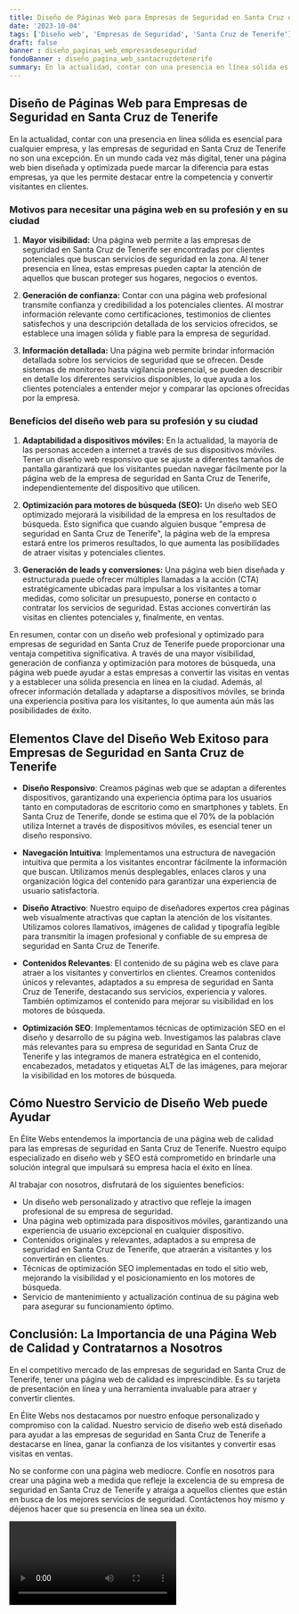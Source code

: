 ```yaml
---
title: Diseño de Páginas Web para Empresas de Seguridad en Santa Cruz de Tenerife
date: '2023-10-04'
tags: ['Diseño web', 'Empresas de Seguridad', 'Santa Cruz de Tenerife']
draft: false
banner : diseño_paginas_web_empresasdeseguridad
fondoBanner : diseño_pagina_web_santacruzdetenerife
summary: En la actualidad, contar con una presencia en línea sólida es esencial para cualquier empresa, y las empresas de seguridad en Santa Cruz de Tenerife no son una excepción. En un mundo cada vez más digital, tener una página web bien diseñada y optimizada puede marcar la diferencia para estas empresas, ya que les permite destacar entre la competencia y convertir visitantes en clientes.
---
```


## Diseño de Páginas Web para Empresas de Seguridad en Santa Cruz de Tenerife

En la actualidad, contar con una presencia en línea sólida es esencial para cualquier empresa, y las empresas de seguridad en Santa Cruz de Tenerife no son una excepción. En un mundo cada vez más digital, tener una página web bien diseñada y optimizada puede marcar la diferencia para estas empresas, ya que les permite destacar entre la competencia y convertir visitantes en clientes.

### Motivos para necesitar una página web en su profesión y en su ciudad

1. **Mayor visibilidad:** Una página web permite a las empresas de seguridad en Santa Cruz de Tenerife ser encontradas por clientes potenciales que buscan servicios de seguridad en la zona. Al tener presencia en línea, estas empresas pueden captar la atención de aquellos que buscan proteger sus hogares, negocios o eventos.

2. **Generación de confianza:** Contar con una página web profesional transmite confianza y credibilidad a los potenciales clientes. Al mostrar información relevante como certificaciones, testimonios de clientes satisfechos y una descripción detallada de los servicios ofrecidos, se establece una imagen sólida y fiable para la empresa de seguridad.

3. **Información detallada:** Una página web permite brindar información detallada sobre los servicios de seguridad que se ofrecen. Desde sistemas de monitoreo hasta vigilancia presencial, se pueden describir en detalle los diferentes servicios disponibles, lo que ayuda a los clientes potenciales a entender mejor y comparar las opciones ofrecidas por la empresa.

### Beneficios del diseño web para su profesión y su ciudad

1. **Adaptabilidad a dispositivos móviles:** En la actualidad, la mayoría de las personas acceden a internet a través de sus dispositivos móviles. Tener un diseño web responsivo que se ajuste a diferentes tamaños de pantalla garantizará que los visitantes puedan navegar fácilmente por la página web de la empresa de seguridad en Santa Cruz de Tenerife, independientemente del dispositivo que utilicen.

2. **Optimización para motores de búsqueda (SEO):** Un diseño web SEO optimizado mejorará la visibilidad de la empresa en los resultados de búsqueda. Esto significa que cuando alguien busque "empresa de seguridad en Santa Cruz de Tenerife", la página web de la empresa estará entre los primeros resultados, lo que aumenta las posibilidades de atraer visitas y potenciales clientes.

3. **Generación de leads y conversiones:** Una página web bien diseñada y estructurada puede ofrecer múltiples llamadas a la acción (CTA) estratégicamente ubicadas para impulsar a los visitantes a tomar medidas, como solicitar un presupuesto, ponerse en contacto o contratar los servicios de seguridad. Estas acciones convertirán las visitas en clientes potenciales y, finalmente, en ventas.

En resumen, contar con un diseño web profesional y optimizado para empresas de seguridad en Santa Cruz de Tenerife puede proporcionar una ventaja competitiva significativa. A través de una mayor visibilidad, generación de confianza y optimización para motores de búsqueda, una página web puede ayudar a estas empresas a convertir las visitas en ventas y a establecer una sólida presencia en línea en la ciudad. Además, al ofrecer información detallada y adaptarse a dispositivos móviles, se brinda una experiencia positiva para los visitantes, lo que aumenta aún más las posibilidades de éxito.

<GifSeo />

<Cta />

## Elementos Clave del Diseño Web Exitoso para Empresas de Seguridad en Santa Cruz de Tenerife

- **Diseño Responsivo**: Creamos páginas web que se adaptan a diferentes dispositivos, garantizando una experiencia óptima para los usuarios tanto en computadoras de escritorio como en smartphones y tablets. En Santa Cruz de Tenerife, donde se estima que el 70% de la población utiliza Internet a través de dispositivos móviles, es esencial tener un diseño responsivo.

- **Navegación Intuitiva**: Implementamos una estructura de navegación intuitiva que permita a los visitantes encontrar fácilmente la información que buscan. Utilizamos menús desplegables, enlaces claros y una organización lógica del contenido para garantizar una experiencia de usuario satisfactoria.

- **Diseño Atractivo**: Nuestro equipo de diseñadores expertos crea páginas web visualmente atractivas que captan la atención de los visitantes. Utilizamos colores llamativos, imágenes de calidad y tipografía legible para transmitir la imagen profesional y confiable de su empresa de seguridad en Santa Cruz de Tenerife.

- **Contenidos Relevantes**: El contenido de su página web es clave para atraer a los visitantes y convertirlos en clientes. Creamos contenidos únicos y relevantes, adaptados a su empresa de seguridad en Santa Cruz de Tenerife, destacando sus servicios, experiencia y valores. También optimizamos el contenido para mejorar su visibilidad en los motores de búsqueda.

- **Optimización SEO**: Implementamos técnicas de optimización SEO en el diseño y desarrollo de su página web. Investigamos las palabras clave más relevantes para su empresa de seguridad en Santa Cruz de Tenerife y las integramos de manera estratégica en el contenido, encabezados, metadatos y etiquetas ALT de las imágenes, para mejorar la visibilidad en los motores de búsqueda.

## Cómo Nuestro Servicio de Diseño Web puede Ayudar

En Élite Webs entendemos la importancia de una página web de calidad para las empresas de seguridad en Santa Cruz de Tenerife. Nuestro equipo especializado en diseño web y SEO está comprometido en brindarle una solución integral que impulsará su empresa hacia el éxito en línea.

Al trabajar con nosotros, disfrutará de los siguientes beneficios:

- Un diseño web personalizado y atractivo que refleje la imagen profesional de su empresa de seguridad.
- Una página web optimizada para dispositivos móviles, garantizando una experiencia de usuario excepcional en cualquier dispositivo.
- Contenidos originales y relevantes, adaptados a su empresa de seguridad en Santa Cruz de Tenerife, que atraerán a visitantes y los convertirán en clientes.
- Técnicas de optimización SEO implementadas en todo el sitio web, mejorando la visibilidad y el posicionamiento en los motores de búsqueda.
- Servicio de mantenimiento y actualización continua de su página web para asegurar su funcionamiento óptimo.

## Conclusión: La Importancia de una Página Web de Calidad y Contratarnos a Nosotros

En el competitivo mercado de las empresas de seguridad en Santa Cruz de Tenerife, tener una página web de calidad es imprescindible. Es su tarjeta de presentación en línea y una herramienta invaluable para atraer y convertir clientes.

En Élite Webs nos destacamos por nuestro enfoque personalizado y compromiso con la calidad. Nuestro servicio de diseño web está diseñado para ayudar a las empresas de seguridad en Santa Cruz de Tenerife a destacarse en línea, ganar la confianza de los visitantes y convertir esas visitas en ventas.

No se conforme con una página web mediocre. Confíe en nosotros para crear una página web a medida que refleje la excelencia de su empresa de seguridad en Santa Cruz de Tenerife y atraiga a aquellos clientes que están en busca de los mejores servicios de seguridad. Contáctenos hoy mismo y déjenos hacer que su presencia en línea sea un éxito.

<Video />

<CtaBot job='Empresas de Seguridad' city='Santa Cruz de Tenerife'/>

<Gmaps query='Santa Cruz de Tenerife+españa+maps' />